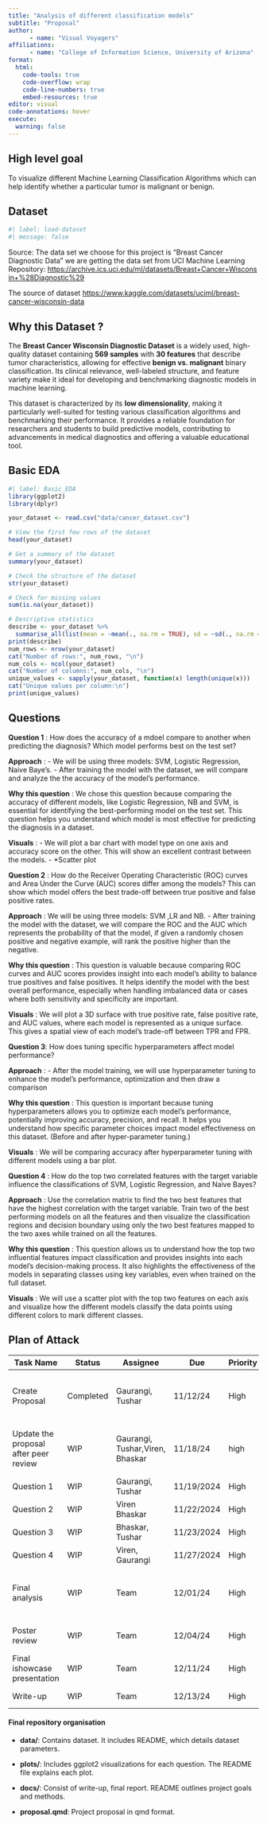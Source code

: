 ```yaml
---
title: "Analysis of different classification models"
subtitle: "Proposal"
author: 
      - name: "Visual Voyagers"
affiliations:
      - name: "College of Information Science, University of Arizona" 
format:
  html:
    code-tools: true
    code-overflow: wrap
    code-line-numbers: true
    embed-resources: true
editor: visual
code-annotations: hover
execute:
  warning: false      
---
```


## High level goal

To visualize different Machine Learning Classification Algorithms which can help identify whether a particular tumor is malignant or benign.

## Dataset

```r
#| label: load-dataset
#| message: false
```

Source: The data set we choose for this project is "Breast Cancer Diagnostic Data" we are getting the data set from UCI Machine Learning Repository: <https://archive.ics.uci.edu/ml/datasets/Breast+Cancer+Wisconsin+%28Diagnostic%29>

The source of dataset <https://www.kaggle.com/datasets/uciml/breast-cancer-wisconsin-data>

## Why this Dataset ?

The **Breast Cancer Wisconsin Diagnostic Dataset** is a widely used, high-quality dataset containing **569 samples** with **30 features** that describe tumor characteristics, allowing for effective **benign vs. malignant** binary classification. Its clinical relevance, well-labeled structure, and feature variety make it ideal for developing and benchmarking diagnostic models in machine learning.

This dataset is characterized by its **low dimensionality**, making it particularly well-suited for testing various classification algorithms and benchmarking their performance. It provides a reliable foundation for researchers and students to build predictive models, contributing to advancements in medical diagnostics and offering a valuable educational tool.

## Basic EDA

```r
#| label: Basic_EDA
library(ggplot2)
library(dplyr)

your_dataset <- read.csv("data/cancer_dataset.csv")

# View the first few rows of the dataset
head(your_dataset)

# Get a summary of the dataset
summary(your_dataset)

# Check the structure of the dataset
str(your_dataset)

# Check for missing values
sum(is.na(your_dataset))

# Descriptive statistics
describe <- your_dataset %>% 
  summarise_all(list(mean = ~mean(., na.rm = TRUE), sd = ~sd(., na.rm = TRUE)))
print(describe)
num_rows <- nrow(your_dataset)
cat("Number of rows:", num_rows, "\n")
num_cols <- ncol(your_dataset)
cat("Number of columns:", num_cols, "\n")
unique_values <- sapply(your_dataset, function(x) length(unique(x)))
cat("Unique values per column:\n")
print(unique_values)
```

## Questions

**Question 1** : How does the accuracy of a mdoel compare to another when predicting the diagnosis? Which model performs best on the test set?

**Approach** : - We will be using three models: SVM, Logistic Regression, Naive Baye's. - After training the model with the dataset, we will compare and analyze the the accuracy of the model’s performance.

**Why this question** : We chose this question because comparing the accuracy of different models, like Logistic Regression, NB and SVM, is essential for identifying the best-performing model on the test set. This question helps you understand which model is most effective for predicting the diagnosis in a dataset.

**Visuals** : - We will plot a bar chart with model type on one axis and accuracy score on the other. This will show an excellent contrast between the models. - \*Scatter plot

**Question 2** : How do the Receiver Operating Characteristic (ROC) curves and Area Under the Curve (AUC) scores differ among the models? This can show which model offers the best trade-off between true positive and false positive rates.

**Approach** : We will be using three models: SVM ,LR and NB. - After training the model with the dataset, we will compare the ROC and the AUC which represents the probability of that the model, if given a randomly chosen positive and negative example, will rank the positive higher than the negative.

**Why this question** : This question is valuable because comparing ROC curves and AUC scores provides insight into each model’s ability to balance true positives and false positives. It helps identify the model with the best overall performance, especially when handling imbalanced data or cases where both sensitivity and specificity are important.

**Visuals** : We will plot a 3D surface with true positive rate, false positive rate, and AUC values, where each model is represented as a unique surface. This gives a spatial view of each model’s trade-off between TPR and FPR.

**Question 3**: How does tuning specific hyperparameters affect model performance?

**Approach** : - After the model training, we will use hyperparameter tuning to enhance the model’s performance, optimization and then draw a comparison

**Why this question** : This question is important because tuning hyperparameters allows you to optimize each model’s performance, potentially improving accuracy, precision, and recall. It helps you understand how specific parameter choices impact model effectiveness on this dataset. (Before and after hyper-parameter tuning.)

**Visuals** : We will be comparing accuracy after hyperparameter tuning with different models using a bar plot.

**Question 4** : How do the top two correlated features with the target variable influence the classifications of SVM, Logistic Regression, and Naive Bayes?

**Approach** : Use the correlation matrix to find the two best features that have the highest correlation with the target variable. Train two of the best performing models on all the features and then visualize the classification regions and decision boundary using only the two best features mapped to the two axes while trained on all the features.

**Why this question** : This question allows us to understand how the top two influential features impact classification and provides insights into each model’s decision-making process. It also highlights the effectiveness of the models in separating classes using key variables, even when trained on the full dataset.

**Visuals** : We will use a scatter plot with the top two features on each axis and visualize how the different models classify the data points using different colors to mark different classes.

## Plan of Attack

| Task Name | Status | Assignee | Due | Priority | Summary |
|------------|------------|------------|------------|------------|------------|
| Create Proposal | Completed | Gaurangi, Tushar | 11/12/24 | High | Finish proposal and upload to GitHub repo |
| Update the proposal after peer review | WIP | Gaurangi, Tushar,Viren, Bhaskar | 11/18/24 | high | Revise proposal according to the feedback |
| Question 1 | WIP | Gaurangi, Tushar | 11/19/2024 | High | Finish Q1 |
| Question 2 | WIP | Viren Bhaskar | 11/22/2024 | High | Finish Q2 |
| Question 3 | WIP | Bhaskar, Tushar | 11/23/2024 | High | Finish Q3 |
| Question 4 | WIP | Viren, Gaurangi | 11/27/2024 | High | Finish Q4 |
| Final analysis | WIP | Team | 12/01/24 | High | Finish design poster for ishowcase presentation |
| Poster review | WIP | Team | 12/04/24 | High | Do peer review in class |
| Final ishowcase presentation | WIP | Team | 12/11/24 | High | Do ishowcase presentation |
| Write-up | WIP | Team | 12/13/24 | High | Finish final write up |

#### Final repository organisation

-   **data/**: Contains dataset. It includes README, which details dataset parameters.

-   **plots/**: Includes ggplot2 visualizations for each question. The README file explains each plot.

-   **docs/**: Consist of write-up, final report. README outlines project goals and methods.

-   **proposal.qmd**: Project proposal in qmd format.
